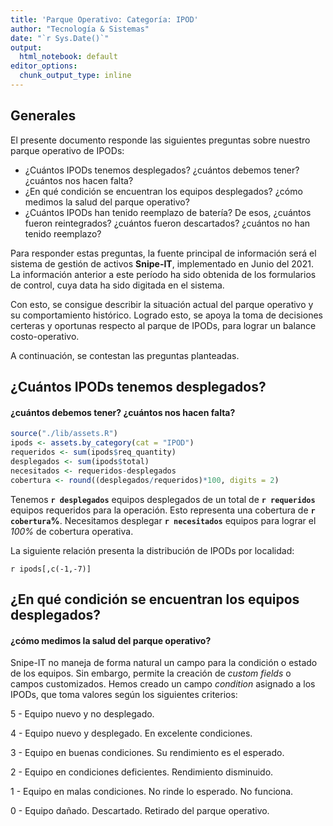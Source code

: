 ```yaml
---
title: 'Parque Operativo: Categoría: IPOD'
author: "Tecnología & Sistemas"
date: "`r Sys.Date()`"
output:
  html_notebook: default
editor_options:
  chunk_output_type: inline
---
```


## Generales

El presente documento responde las siguientes preguntas sobre nuestro parque operativo de IPODs: 

- ¿Cuántos IPODs tenemos desplegados? ¿cuántos debemos tener? ¿cuántos nos hacen falta?
- ¿En qué condición se encuentran los equipos desplegados? ¿cómo medimos la salud del parque operativo?
- ¿Cuántos IPODs han tenido reemplazo de batería? De esos, ¿cuántos fueron reintegrados? ¿cuántos fueron descartados? ¿cuántos no han tenido reemplazo?

Para responder estas preguntas, la fuente principal de información será el sistema de gestión de activos **Snipe-IT**, implementado en Junio del 2021. La información anterior a este período ha sido obtenida de los formularios de control, cuya data ha sido digitada en el sistema. 

Con esto, se consigue describir la situación actual del parque operativo y su comportamiento histórico. Logrado esto, se apoya la toma de decisiones certeras y oportunas respecto al parque de IPODs, para lograr un balance costo-operativo.

A continuación, se contestan las preguntas planteadas.

## ¿Cuántos IPODs tenemos desplegados?
#### ¿cuántos debemos tener? ¿cuántos nos hacen falta?

```r
source("./lib/assets.R")
ipods <- assets.by_category(cat = "IPOD")
requeridos <- sum(ipods$req_quantity)
desplegados <- sum(ipods$total)
necesitados <- requeridos-desplegados
cobertura <- round((desplegados/requeridos)*100, digits = 2)
```

Tenemos **`r desplegados`** equipos desplegados de un total de **`r requeridos`** equipos requeridos para la operación. Esto representa una cobertura de **`r cobertura`%**. Necesitamos desplegar **`r necesitados`** equipos para lograr el *100%* de cobertura operativa.

La siguiente relación presenta la distribución de IPODs por localidad:

`r ipods[,c(-1,-7)]`

## ¿En qué condición se encuentran los equipos desplegados? 
#### ¿cómo medimos la salud del parque operativo?

Snipe-IT no maneja de forma natural un campo para la condición o estado de los equipos. Sin embargo, permite la creación de *custom fields* o campos customizados. Hemos creado un campo *condition* asignado a los IPODs, que toma valores según los siguientes criterios:

5 - Equipo nuevo y no desplegado. 

4 - Equipo nuevo y desplegado. En excelente condiciones. 

3 - Equipo en buenas condiciones. Su rendimiento es el esperado.

2 - Equipo en condiciones deficientes. Rendimiento disminuido.

1 - Equipo en malas condiciones. No rinde lo esperado. No funciona.

0 - Equipo dañado. Descartado. Retirado del parque operativo.



        